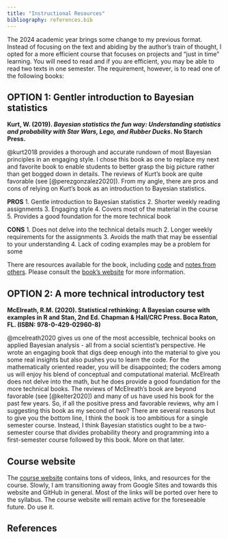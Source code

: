 ```yaml
---
title: "Instructional Resources"
bibliography: references.bib
---
```


The 2024 academic year brings some change to my previous format. Instead of focusing on the text and abiding by the author's train of thought, I opted for a more efficient course that focuses on projects and "just in time" learning. You will need to read and if you are efficient, you may be able to read two texts in one semester. The requirement, however, is to read one of the following books:

## OPTION 1: Gentler introduction to Bayesian statistics

**Kurt, W. (2019). *Bayesian statistics the fun way: Understanding statistics and probability with Star Wars, Lego, and Rubber Ducks*. No Starch Press.**

@kurt2018 provides a thorough and accurate rundown of most Bayesian principles in an engaging style. I chose this book as one to replace my next and favorite book to enable students to better grasp the big picture rather than get bogged down in details. The reviews of Kurt's book are quite favorable (see [@perezgonzalez2020]). From my angle, there are pros and cons of relying on Kurt's book as an introduction to Bayesian statistics.

::: {.callout-note collapse="true" title="PROS and CONS of Kurt's book"}
**PROS** 1. Gentle introduction to Bayesian statistics 2. Shorter weekly reading assignments 3. Engaging style 4. Covers most of the material in the course 5. Provides a good foundation for the more technical book

**CONS** 1. Does not delve into the technical details much 2. Longer weekly requirements for the assignments 3. Avoids the math that may be essential to your understanding 4. Lack of coding examples may be a problem for some
:::

There are resources available for the book, including [code](https://github.com/willkurt/ProbAndStats-PyDataNYC2019) and [notes from others](https://bookdown.org/pbaumgartner/bayesian-fun/).  Please consult the [book's website](https://nostarch.com/learnbayes) for more information.

## OPTION 2: A more technical introductory test

**McElreath, R.M. (2020). Statistical rethinking: A Bayesian course with examples in R and Stan, 2nd Ed. Chapman & Hall/CRC Press. Boca Raton, FL. (ISBN: 978-0-429-02960-8)**

@mcelreath2020 gives us one of the most accessible, technical books on applied Bayesian analysis - all from a social scientist's perspective. He wrote an engaging book that digs deep enough into the material to give you some real insights but also pushes you to learn the code. For the mathematically oriented reader, you will be disappointed; the coders among us will enjoy his blend of conceptual and computational material. McElreath does not delve into the math, but he does provide a good foundation for the more technical books. The reviews of McElreath's book are beyond favorable (see [@kelter2020]) and many of us have used his book for the past few years. So, if all the positive press and favorable reviews, why am I suggesting this book as my second of two? There are several reasons but to give you the bottom line, I think the book is too ambitious for a single semester course. Instead, I think Bayesian statistics ought to be a two-semester course that divides probability theory and programming into a first-semester course followed by this book. More on that later.

## Course website

The [course website](https://sites.google.com/view/gmupsyc757/home) contains tons of videos, links, and resources for the course.  Slowly, I am transitioning away from Google Sites and towards this website and GitHub in general.  Most of the links will be ported over here to the syllabus.  The course website will remain active for the foreseeable future.  Do use it.

## References

::: {#refs}

:::



